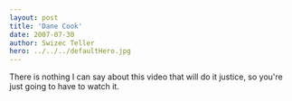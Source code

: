 ```yaml
---
layout: post
title: 'Dane Cook'
date: 2007-07-30
author: Swizec Teller
hero: ../../../defaultHero.jpg
---
```

There is nothing I can say about this video that will do it justice, so you're just going to have to watch it.